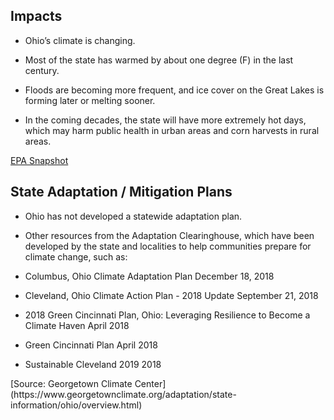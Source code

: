 ## Impacts

- Ohio’s climate is changing. 

- Most of the state has warmed by about one degree (F) in the last century. 

- Floods are becoming more frequent, and ice cover on the Great Lakes is forming later or melting sooner. 

- In the coming decades, the state will have more extremely hot days, which may harm public health in urban areas and corn harvests in rural areas.
    
[EPA Snapshot](https://19january2017snapshot.epa.gov/sites/production/files/2016-09/documents/climate-change-oh.pdf)

## State Adaptation / Mitigation Plans

- Ohio has not developed a statewide adaptation plan. 

- Other resources from the Adaptation Clearinghouse, which have been developed by the state and localities to help communities prepare for climate change, such as:

- Columbus, Ohio Climate Adaptation Plan	December 18, 2018

- Cleveland, Ohio Climate Action Plan - 2018 Update	September 21, 2018

- 2018 Green Cincinnati Plan, Ohio: Leveraging Resilience to Become a Climate Haven	April 2018

- Green Cincinnati Plan	April 2018

- Sustainable Cleveland 2019	2018

[Source: Georgetown Climate Center] (https://www.georgetownclimate.org/adaptation/state-information/ohio/overview.html)